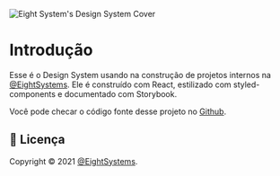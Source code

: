 
![Eight System's Design System Cover](https://raw.githubusercontent.com/EightSystems/design-system/development/.github/assets/Cover.jpg)

<Meta title="Introdução" />

# Introdução

Esse é o Design System usando na construção de projetos internos na [@EightSystems](https://github.com/EightSystems).
Ele é construído com React, estilizado com styled-components e documentado com Storybook.

Você pode checar o código fonte desse projeto no [Github](https://github.com/EightSystems/design-system).

## 📝 Licença

Copyright © 2021 [@EightSystems](https://github.com/EightSystems).
